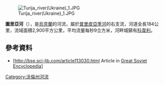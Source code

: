 {{No footnotes|time=2015-09-22T02:02:51+00:00}}
[[Image:Turija_river(Ukraine)_1.JPG|right]]

'''圖里亞河'''（{{lang-uk|Турія}}），是[[烏克蘭|烏克蘭]]的河流，屬於[[普里皮亞季河|普里皮亞季河]]的右支流，河道全長184公里，流域面積2,900平方公里，平均流量每秒9立方米，河畔城鎮有[[科韋利|科韋利]]。

==參考資料==
* [http://bse.sci-lib.com/article113030.html{{Wayback|url=http://bse.sci-lib.com/article113030.html |date=20160304035823 }} Article in [[Great_Soviet_Encyclopedia|Great Soviet Encyclopedia]]]

{{coord|51|47|40|N|24|51|36|E|region:UA_type:river_source:kolossus-ruwiki|display=title}}

{{DEFAULTSORT:Турія}}
[[Category:沃倫州河流|Category:沃倫州河流]]


{{Ukraine-river-stub}}